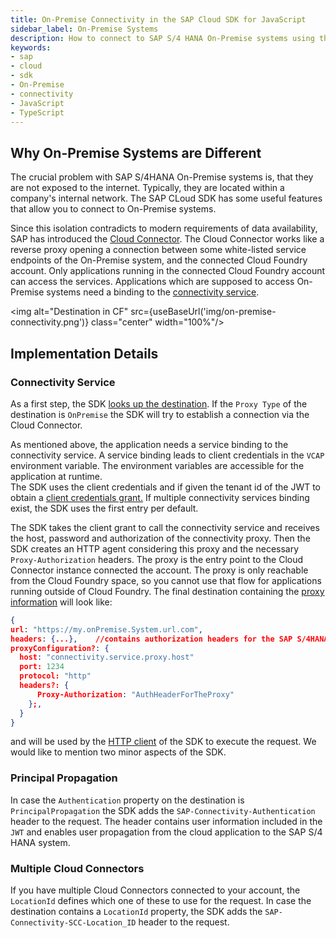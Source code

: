 ```yaml
---
title: On-Premise Connectivity in the SAP Cloud SDK for JavaScript
sidebar_label: On-Premise Systems
description: How to connect to SAP S/4 HANA On-Premise systems using the SAP Cloud SDK
keywords:
- sap
- cloud
- sdk
- On-Premise
- connectivity
- JavaScript
- TypeScript
---
```



## Why On-Premise Systems are Different ##

The crucial problem with SAP S/4HANA On-Premise systems is, that they are not exposed to the internet.
Typically, they are located within a company's internal network.
The SAP CLoud SDK has some useful features that allow you to connect to On-Premise systems.

Since this isolation contradicts to modern requirements of data availability, SAP has introduced the [Cloud Connector](https://help.sap.com/viewer/cca91383641e40ffbe03bdc78f00f681/Cloud/en-US/e6c7616abb5710148cfcf3e75d96d596.html?q=cloud%20connector).
The Cloud Connector works like a reverse proxy opening a connection between some white-listed service endpoints of the On-Premise system, and the connected Cloud Foundry account.
Only applications running in the connected Cloud Foundry account can access the services. 
Applications which are supposed to access On-Premise systems need a binding to the [connectivity service](https://www.cloudfoundry.org/the-foundry/sap-cloud-platform-service-connectivity/).

<img alt="Destination in CF" src={useBaseUrl('img/on-premise-connectivity.png')} class="center" width="100%"/>

## Implementation Details ##

### Connectivity Service ###

As a first step, the SDK [looks up the destination](./destination.mdx).
If the `Proxy Type` of the destination is `OnPremise` the SDK will try to establish a connection via the Cloud Connector.

As mentioned above, the application needs a service binding to the connectivity service.
A service binding leads to client credentials in the  `VCAP` environment variable.
The environment variables are accessible for the application at runtime.  
The SDK uses the client credentials and if given the tenant id of the JWT to obtain a [client credentials grant.](https://help.sap.com/viewer/8d8be6a74e4e49589a546c02ee193741/latest/en-US/f1eff1dd7907469491989b3a36e6a7c6.html)
If multiple connectivity services binding exist, the SDK uses the first entry per default.

The SDK takes the client grant to call the connectivity service and receives the host, password and authorization of the connectivity proxy.
Then the SDK creates an HTTP agent considering this proxy and the necessary `Proxy-Authorization` headers.
The proxy is the entry point to the Cloud Connector instance connected the account.
The proxy is only reachable from the Cloud Foundry space, so you cannot use that flow for applications running outside of Cloud Foundry. 
The final destination containing the [proxy information](./proxy.mdx) will look like:

```JSON
{
url: "https://my.onPremise.System.url.com",
headers: {...},    //contains authorization headers for the SAP S/4HANA system 
proxyConfiguration?: {
  host: "connectivity.service.proxy.host"
  port: 1234
  protocol: "http"
  headers?: {
      Proxy-Authorization: "AuthHeaderForTheProxy" 
    };,
  }
}
```
and will be used by the [HTTP client](../odata/generic-http-client.mdx) of the SDK to execute the request.
We would like to mention two minor aspects of the SDK.

### Principal Propagation ### 

In case the `Authentication` property on the destination is `PrincipalPropagation` the SDK adds the `SAP-Connectivity-Authentication` header to the request.
The header contains user information included in the `JWT` and enables user propagation from the cloud application to the SAP S/4 HANA system.

### Multiple Cloud Connectors ### 

If you have multiple Cloud Connectors connected to your account, the `LocationId` defines which one of these to use for the request.
In case the destination contains a  `LocationId` property, the SDK adds the `SAP-Connectivity-SCC-Location_ID` header to the request.

